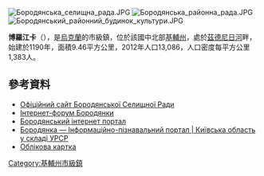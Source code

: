 {{No footnotes|time=2015-09-16T13:07:04+00:00}}
[[Image:Бородянська_селищна_рада.JPG|right]]
[[Image:Бородянська_районна_рада.JPG|right]]
<!-- 檔案不存在 [[Image:Будинок_зв'язку_в_Бородянці.JPG|right]] -->
[[Image:Бородянський_районний_будинок_культури.JPG|right]]
<!-- 檔案不存在 [[Image:Каплиця_в_парку_в_центрі_Бородянки_на_Київщині.JPG|right]] -->

{{coord|50|38|45|N|29|55|14|E|scale:30000|display=title}}

'''博羅江卡'''（{{lang-uk|Бородянка}}），是[[烏克蘭|烏克蘭]]的市級鎮，位於該國中北部[[基輔州|基輔州]]，處於[[茲德尼日河|茲德尼日河]]畔，始建於1190年，面積9.46平方公里，2012年人口13,086，人口密度每平方公里1,383人。

==參考資料==
* [http://bsr.gov.ua Офіційний сайт Бородянської Селищної Ради] {{Wayback|url=http://bsr.gov.ua/ |date=20201030051132 }}
* [https://web.archive.org/web/20170604155103/http://forum-borodyanka.com.ua/ Інтернет-форум Бородянки]
* [https://web.archive.org/web/20150402031318/http://borodyanochka.com.ua/ Бородянський інтернет портал]
* [http://imsu-kyiv.com/msta-sela-kivsko-oblast/borodjanskyj-rajon/borodjanka.html Бородянка — Інформаційно-пізнавальний портал | Київська область у складі УРСР] {{Wayback|url=http://imsu-kyiv.com/msta-sela-kivsko-oblast/borodjanskyj-rajon/borodjanka.html |date=20200208203309 }}
* [http://gska2.rada.gov.ua/pls/z7502/A005?rdat1=30.06.2008&rf7571=15252 Облікова картка]{{dead link|date=2017年11月 |bot=InternetArchiveBot |fix-attempted=yes }}

{{DEFAULTSORT:Бородянка}}
[[Category:基輔州市級鎮|Category:基輔州市級鎮]]

{{Kiev-geo-stub}}